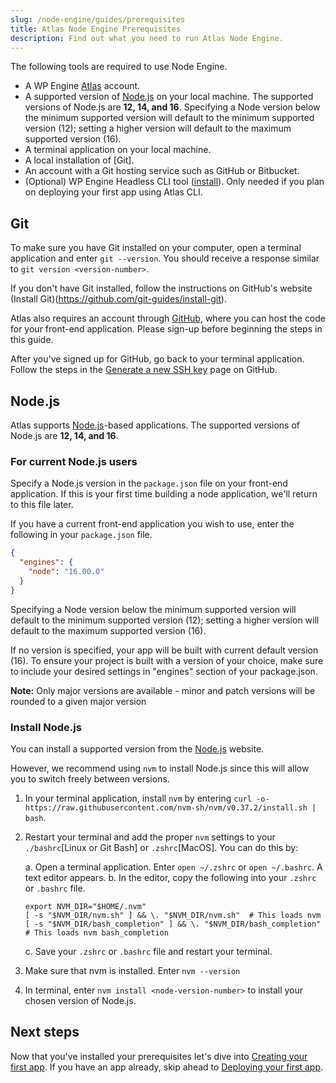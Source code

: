 ```yaml
---
slug: /node-engine/guides/prerequisites
title: Atlas Node Engine Prerequisites
description: Find out what you need to run Atlas Node Engine.
---
```


The following tools are required to use Node Engine.

- A WP Engine [Atlas](https://wpengine.com/atlas) account.
- A supported version of [Node.js](https://nodejs.org/en/download/) on your local machine. The supported versions of Node.js are **12, 14, and 16**. Specifying a Node version below the minimum supported version will default to the minimum supported version (12); setting a higher version will default to the maximum supported version (16). 
- A terminal application on your local machine.
- A local installation of [Git].
- An account with a Git hosting service such as GitHub or Bitbucket. 
- (Optional) WP Engine Headless CLI tool ([install](../introduction#install-the-atlas-cli)). Only needed if you plan on deploying your first app using Atlas CLI.

## Git

To make sure you have Git installed on your computer, open a terminal application and enter `git --version`. You should receive a response similar to `git version <version-number>`.

If you don't have Git installed, follow the instructions on GitHub's website (Install Git)(https://github.com/git-guides/install-git).

Atlas also requires an account through [GitHub](https://github.com/), where you can host the code for your front-end application. Please sign-up before beginning the steps in this guide.

After you've signed up for GitHub, go back to your terminal application. Follow the steps in the [Generate a new SSH key](https://docs.github.com/en/authentication/connecting-to-github-with-ssh/generating-a-new-ssh-key-and-adding-it-to-the-ssh-agent) page on GitHub.

## Node.js

Atlas supports [Node.js](https://nodejs.org/)-based applications. The supported versions of Node.js are **12, 14, and 16**. 

### For current Node.js users

Specify a Node.js version in the `package.json` file on your front-end application. If this is your first time building a node application, we'll return to this file later.

If you have a current front-end application you wish to use, enter the following in your `package.json` file.

```json
{
  "engines": {
    "node": "16.00.0"
  }
}
```

Specifying a Node version below the minimum supported version will default to the minimum supported version (12); setting a higher version will default to the maximum supported version (16). 

If no version is specified, your app will be built with current default version (16). To ensure your project is built with a version of your choice, make sure to include your desired settings in "engines" section of your package.json. 

**Note:** Only major versions are available - minor and patch versions will be rounded to a given major version

### Install Node.js 

You can install a supported version from the [Node.js](https://nodejs.org/en/) website.

However, we recommend using `nvm` to install Node.js since this will allow you to switch freely between versions.

1. In your terminal application, install `nvm` by entering `curl -o- https://raw.githubusercontent.com/nvm-sh/nvm/v0.37.2/install.sh | bash`.

2. Restart your terminal and add the proper `nvm` settings to your `./bashrc`[Linux or Git Bash] or `.zshrc`[MacOS]. You can do this by:

   a. Open a terminal application. Enter `open ~/.zshrc` or `open ~/.bashrc`. A text editor appears.
   b. In the editor, copy the following into your `.zshrc` or `.bashrc` file. 
      
      ```
      export NVM_DIR="$HOME/.nvm"
      [ -s "$NVM_DIR/nvm.sh" ] && \. "$NVM_DIR/nvm.sh"  # This loads nvm
      [ -s "$NVM_DIR/bash_completion" ] && \. "$NVM_DIR/bash_completion"  # This loads nvm bash_completion
      ```
   c. Save your `.zshrc` or `.bashrc` file and restart your terminal.

3. Make sure that nvm is installed. Enter `nvm --version` 

4. In terminal, enter `nvm install <node-version-number>` to install your chosen version of Node.js.
 

## Next steps
 
Now that you've installed your prerequisites let's dive into [Creating your first app](./create-app). If you have an app already, skip ahead to [Deploying your first app](./deployment).